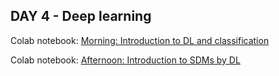 ## DAY 4 - Deep learning {.unnumbered}

Colab notebook: [Morning: Introduction to DL and classification](https://colab.research.google.com/drive/1fGAxxdoAYOQR9L4O0lU8HRCyEVoJKGXk?usp=sharing)

Colab notebook: [Afternoon: Introduction to SDMs by DL](https://colab.research.google.com/drive/1w8nLblNyG7BD9hKwzvt-IGjNJuh9E2T1?usp=sharing)